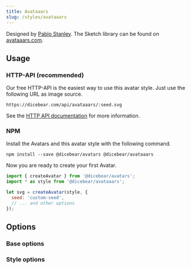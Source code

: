 ```yaml
---
title: Avataaars
slug: /styles/avataaars
---
```



<Examples style={style} />

Designed by [Pablo Stanley](https://twitter.com/pablostanley). The Sketch library can be found on
[avataaars.com](https://avataaars.com/).

## Usage

### HTTP-API (recommended)

Our free HTTP-API is the easiest way to use this avatar style. Just use the following URL as image source.

    https://dicebear.com/api/avataaars/:seed.svg

See the [HTTP API documentation](/docs/http-api) for more information.

### NPM

Install the Avatars and this avatar style with the following command.

    npm install --save @dicebear/avatars @dicebear/avataaars

Now you are ready to create your first Avatar.

```js
import { createAvatar } from '@dicebear/avatars';
import * as style from '@dicebear/avataaars';

let svg = createAvatar(style, {
  seed: 'custom-seed',
  // ... and other options
});
```

## Options

### Base options

<Options schema={coreSchema} />

### Style options

<Options schema={style.schema} />
